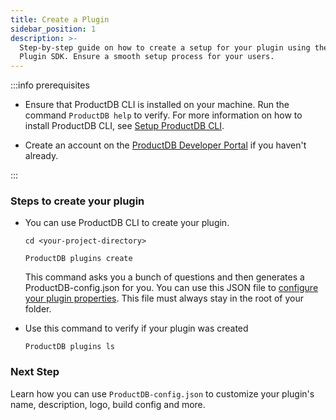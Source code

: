 ```yaml
---
title: Create a Plugin
sidebar_position: 1
description: >-
  Step-by-step guide on how to create a setup for your plugin using the ProductDB
  Plugin SDK. Ensure a smooth setup process for your users.
---
```


:::info prerequisites

- Ensure that ProductDB CLI is installed on your machine. Run the command `ProductDB help`
  to verify. For more information on how to install ProductDB CLI, see
  [Setup ProductDB CLI](/cli).

- Create an account on the [ProductDB Developer Portal](https://dev.productdb.io) if you
  haven't already.

:::

### Steps to create your plugin

- You can use ProductDB CLI to create your plugin.

  ```shell
  cd <your-project-directory>
  ```

  ```shell
  ProductDB plugins create
  ```

  This command asks you a bunch of questions and then generates a
  ProductDB-config.json for you. You can use this JSON file to
  [configure your plugin properties](/plugin-sdk/setup/customize). This file
  must always stay in the root of your folder.

- Use this command to verify if your plugin was created

  ```shell
  ProductDB plugins ls
  ```

### Next Step

Learn how you can use `ProductDB-config.json` to customize your plugin's name,
description, logo, build config and more.

<head>
  <title>Plugin SDK Create a Plugin</title>
  <meta
    name="description"
    content="Step-by-step guide on how to create a setup for your plugin using the ProductDB Plugin SDK. Ensure a smooth setup process for your users."
  />
</head>

